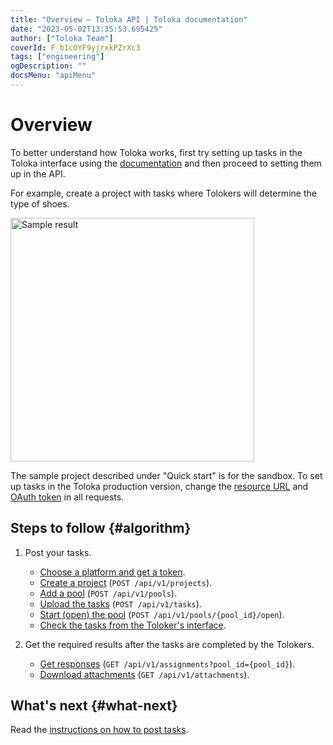 ```yaml
---
title: "Overview — Toloka API | Toloka documentation"
date: "2023-05-02T13:35:53.695425"
author: ["Toloka Team"]
coverId: F_bIcOYF9yjrxkPZrXc3
tags: ["engineering"]
ogDescription: ""
docsMenu: "apiMenu"
---
```


# Overview

<Note mode="note" title="Note">

To better understand how Toloka works, first try setting up tasks in the Toloka interface using the [documentation](/docs/guide/main-steps) and then proceed to setting them up in the API.

</Note>

For example, create a project with tasks where Tolokers will determine the type of shoes.

<Cut title="Sample result">

<Image width="390px" withBackground imageId="1675427156187" alt="Sample result" />

</Cut>

The sample project described under "Quick start" is for the sandbox. To set up tasks in the Toloka production version, change the [resource URL](https://toloka.ai/docs/api/api-reference/#overview--accessing-the-api) and [OAuth token](https://toloka.ai/docs/api/api-reference/#overview--accessing-the-api) in all requests.

## Steps to follow {#algorithm}

1. Post your tasks.

    - [Choose a platform and get a token](/docs/api/qs-placement#start).
    - [Create a project](/docs/api/qs-placement#project) (`POST /api/v1/projects`).
    - [Add a pool](/docs/api/qs-placement#pool) (`POST /api/v1/pools`).
    - [Upload the tasks](/docs/api/qs-placement#task) (`POST /api/v1/tasks`).
    - [Start (open) the pool](/docs/api/qs-placement#pool-run) (`POST /api/v1/pools/{pool_id}/open`).
    - [Check the tasks from the Toloker's interface](/docs/api/qs-placement#check).

1. Get the required results after the tasks are completed by the Tolokers.

    - [Get responses](/docs/api/qs-results) (`GET /api/v1/assignments?pool_id={pool_id}`).
    - [Download attachments](https://toloka.ai/docs/api/api-reference/#get-/attachments) (`GET /api/v1/attachments`).

## What's next {#what-next}

Read the [instructions on how to post tasks](/docs/api/qs-placement).